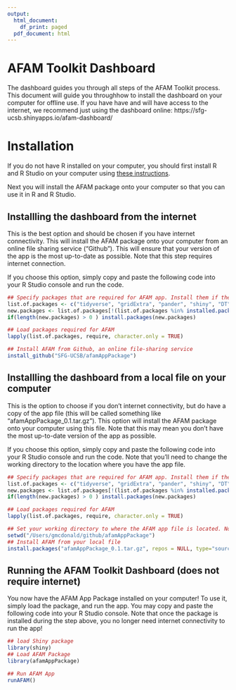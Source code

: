 ```yaml
---
output:
  html_document:
    df_print: paged
  pdf_document: html
---
```

# AFAM Toolkit Dashboard
The dashboard guides you through all steps of the AFAM Toolkit process. This document will guide you throughhow to install the dashboard on your computer for offline use. If you have have and will have access to the internet, we recommend just using the dashboard online: https://sfg-ucsb.shinyapps.io/afam-dashboard/

# Installation

If you do not have R installed on your computer, you should first install R and R Studio on your computer using [these instructions](https://sfg-ucsb.github.io/fishery-manageR/).

Next you will install the AFAM package onto your computer so that you can use it in R and R Studio.

## Installling the dashboard from the internet

This is the best option and should be chosen if you have internet connectivity. This will install the AFAM package onto your computer from an online file sharing service ("Github"). This will ensure that your version of the app is the most up-to-date as possible. Note that this step requires internet connection.

If you choose this option, simply copy and paste the following code into your R Studio console and run the code.

```r
## Specify packages that are required for AFAM app. Install them if they're not installed already
list.of.packages <- c("tidyverse", "gridExtra", "pander", "shiny", "DT","devtools","readxl","stringr","LBSPR","TropFishR","lubridate","zoo","curl")
new.packages <- list.of.packages[!(list.of.packages %in% installed.packages()[,"Package"])]
if(length(new.packages) > 0 ) install.packages(new.packages)

## Load packages required for AFAM
lapply(list.of.packages, require, character.only = TRUE)

## Install AFAM from Github, an online file-sharing service
install_github("SFG-UCSB/afamAppPackage")
```

## Installling the dashboard from a local file on your computer

This is the option to choose if you don't internet connectivity, but do have a copy of the app file (this will be called something like "afamAppPackage_0.1.tar.gz"). This option will install the AFAM package onto your computer using this file. Note that this may mean you don't have the most up-to-date version of the app as possible.

If you choose this option, simply copy and paste the following code into your R Studio console and run the code. Note that you'll need to change the working directory to the location where you have the app file.

```r
## Specify packages that are required for AFAM app. Install them if they're not installed already
list.of.packages <- c("tidyverse", "gridExtra", "pander", "shiny", "DT","devtools","readxl","stringr","LBSPR","TropFishR","lubridate","zoo","curl")
new.packages <- list.of.packages[!(list.of.packages %in% installed.packages()[,"Package"])]
if(length(new.packages) > 0 ) install.packages(new.packages)

## Load packages required for AFAM
lapply(list.of.packages, require, character.only = TRUE)

## Set your working directory to where the AFAM app file is located. Note that you'll need to change this to match the actual directory on your computer
setwd("/Users/gmcdonald/github/afamAppPackage")
## Install AFAM from your local file
install.packages("afamAppPackage_0.1.tar.gz", repos = NULL, type="source")
```

## Running the AFAM Toolkit Dashboard (does not require internet)

You now have the AFAM App Package installed on your computer! To use it, simply load the package, and run the app. You may copy and paste the following code into your R Studio console. Note that once the package is installed during the step above, you no longer need internet connectivity to run the app!

```r
## load Shiny package
library(shiny)
## Load AFAM Package
library(afamAppPackage)

## Run AFAM App
runAFAM()
```